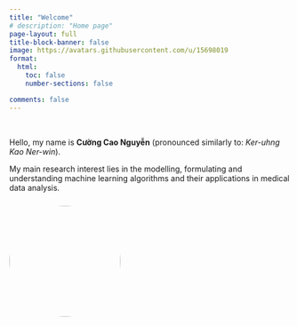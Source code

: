 ```yaml
---
title: "Welcome"
# description: "Home page"
page-layout: full
title-block-banner: false
image: https://avatars.githubusercontent.com/u/15698019
format:
  html:
    toc: false
    number-sections: false

comments: false
---
```


::: {.grid}
::: {.g-col-12 .g-col-md-8}
<br />

Hello, my name is **C&#x1B0;&#x1EDD;ng Cao Nguy&#x1EC5;n** (pronounced similarly to: *Ker-uhng Kao Ner-win*).

My main research interest lies in the modelling, formulating and understanding machine learning algorithms and their applications in medical data analysis.
:::

::: {.g-col-6 .g-col-md-4}
<img src="https://avatars.githubusercontent.com/u/15698019" width="200" style="border-radius: 50%; margin-top: 10px;">

:::
::::